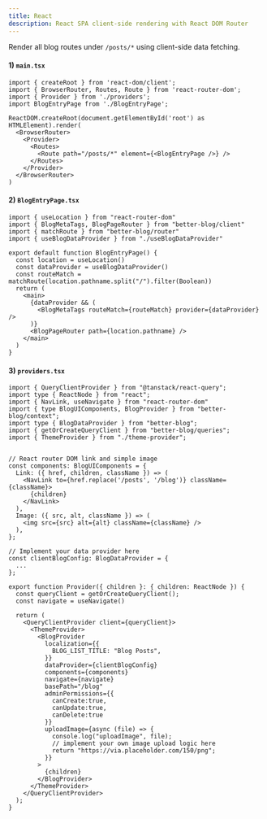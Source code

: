 ```yaml
---
title: React
description: React SPA client-side rendering with React DOM Router
---
```


Render all blog routes under `/posts/*` using client-side data fetching.

#### 1) `main.tsx`

```tsx
import { createRoot } from 'react-dom/client';
import { BrowserRouter, Routes, Route } from 'react-router-dom';
import { Provider } from './providers';
import BlogEntryPage from './BlogEntryPage';

ReactDOM.createRoot(document.getElementById('root') as HTMLElement).render(
  <BrowserRouter>
    <Provider>
      <Routes>
        <Route path="/posts/*" element={<BlogEntryPage />} />
      </Routes>
    </Provider>
  </BrowserRouter>
)
```

#### 2) `BlogEntryPage.tsx`

```tsx
import { useLocation } from "react-router-dom"
import { BlogMetaTags, BlogPageRouter } from "better-blog/client"
import { matchRoute } from "better-blog/router"
import { useBlogDataProvider } from "./useBlogDataProvider"

export default function BlogEntryPage() {
  const location = useLocation()
  const dataProvider = useBlogDataProvider()
  const routeMatch = matchRoute(location.pathname.split("/").filter(Boolean))
  return (
    <main>
      {dataProvider && (
        <BlogMetaTags routeMatch={routeMatch} provider={dataProvider} />
      )}
      <BlogPageRouter path={location.pathname} />
    </main>
  )
}
```

#### 3) `providers.tsx`

```tsx
import { QueryClientProvider } from "@tanstack/react-query";
import type { ReactNode } from "react";
import { NavLink, useNavigate } from "react-router-dom"
import { type BlogUIComponents, BlogProvider } from "better-blog/context";
import type { BlogDataProvider } from "better-blog";
import { getOrCreateQueryClient } from "better-blog/queries";
import { ThemeProvider } from "./theme-provider";


// React router DOM link and simple image
const components: BlogUIComponents = {
  Link: ({ href, children, className }) => (
    <NavLink to={href.replace('/posts', '/blog')} className={className}>
      {children}
    </NavLink>
  ),
  Image: ({ src, alt, className }) => (
    <img src={src} alt={alt} className={className} />
  ),
};

// Implement your data provider here
const clientBlogConfig: BlogDataProvider = {
  ...
};

export function Provider({ children }: { children: ReactNode }) {
  const queryClient = getOrCreateQueryClient();
  const navigate = useNavigate()

  return (
    <QueryClientProvider client={queryClient}>
      <ThemeProvider>
        <BlogProvider
          localization={{
            BLOG_LIST_TITLE: "Blog Posts",
          }}
          dataProvider={clientBlogConfig}
          components={components}
          navigate={navigate}
          basePath="/blog"
          adminPermissions={{
            canCreate:true,
            canUpdate:true,
            canDelete:true
          }}
          uploadImage={async (file) => {
            console.log("uploadImage", file);
            // implement your own image upload logic here
            return "https://via.placeholder.com/150/png";
          }}
        >
          {children}
        </BlogProvider>
      </ThemeProvider>
    </QueryClientProvider>
  );
}
```
